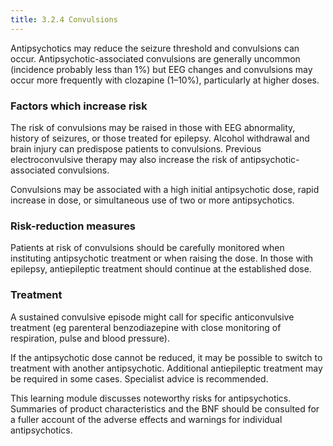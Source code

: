 ```yaml
---
title: 3.2.4 Convulsions
---
```



Antipsychotics may reduce the seizure threshold and convulsions can occur. Antipsychotic-associated convulsions are generally uncommon (incidence probably less than 1%) but EEG changes and convulsions may occur more frequently with clozapine (1–10%), particularly at higher doses.

### Factors which increase risk

The risk of convulsions may be raised in those with EEG abnormality, history of seizures, or those treated for epilepsy. Alcohol withdrawal and brain injury can predispose patients to convulsions. Previous electroconvulsive therapy may also increase the risk of antipsychotic-associated convulsions.

Convulsions may be associated with a high initial antipsychotic dose, rapid increase in dose, or simultaneous use of two or more antipsychotics.

### Risk-reduction measures

Patients at risk of convulsions should be carefully monitored when instituting antipsychotic treatment or when raising the dose. In those with epilepsy, antiepileptic treatment should continue at the established dose.

### Treatment

A sustained convulsive episode might call for specific anticonvulsive treatment (eg parenteral benzodiazepine with close monitoring of respiration, pulse and blood pressure).

If the antipsychotic dose cannot be reduced, it may be possible to switch to treatment with another antipsychotic. Additional antiepileptic treatment may be required in some cases. Specialist advice is recommended.

  
This learning module discusses noteworthy risks for antipsychotics. Summaries of product characteristics and the BNF should be consulted for a fuller account of the adverse effects and warnings for individual antipsychotics.

